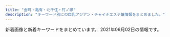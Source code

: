 ```yaml
---
title: "金町・亀有・北千住・竹ノ塚"
description: "キーワード別にの巨乳アジアン・チャイナエステ嬢情報をまとめました。"
---
```


新着画像と新着キーワードをまとめています。
2021年06月02日の情報です。

<DmmAffiliateIns />
<KeywordTable
  shops={
    [
    {
        "img_links": [
            "https://renren.tyo.cm/images/link_nav01.jpg",
            "https://renren.tyo.cm/images/link_nav03.jpg",
            "https://renren.tyo.cm/images/staff02.png",
            "https://renren.tyo.cm/photos/sites/41/2021/05/2021052004155498.jpg",
            "https://renren.tyo.cm/images/link_nav06.jpg",
            "https://renren.tyo.cm/images/tit_pick.png",
            "https://renren.tyo.cm/images/link_nav02.jpg",
            "https://renren.tyo.cm/images/acc3.jpg",
            "https://renren.tyo.cm/images/tit_new.png",
            "https://renren.tyo.cm/photos/sites/41/2021/05/2021052004155091.jpg",
            "https://renren.tyo.cm/photos/sites/41/2021/05/2021052004155822.jpg",
            "https://renren.tyo.cm/images/acc6.jpg",
            "https://renren.tyo.cm/images/end.png",
            "https://renren.tyo.cm/images/acc1.jpg",
            "https://renren.tyo.cm/photos/sites/41/2021/05/2021052004154611.jpg",
            "https://renren.tyo.cm/images/acc2.jpg",
            "https://renren.tyo.cm/images/side_tel.jpg",
            "https://renren.tyo.cm/images/link_nav05.jpg",
            "https://renren.tyo.cm/images/side_mobile.jpg",
            "https://renren.tyo.cm/images/acc4.jpg",
            "https://renren.tyo.cm/photos/sites/41/2021/05/2021052004154256.jpg",
            "https://renren.tyo.cm/images/staff01.png",
            "https://renren.tyo.cm/images/tit_link.png",
            "https://renren.tyo.cm/images/link_nav04.jpg",
            "https://renren.tyo.cm/photos/sites/41/2021/05/2021052004153875.jpg",
            "https://renren.tyo.cm/images/top.png",
            "https://renren.tyo.cm/images/acc5.jpg",
            "https://renren.tyo.cm/images/sp_top.png",
            "https://renren.tyo.cm/photos/sites/41/2021/05/202105200415347.jpg"
        ],
        "name": "Aroma RenRen",
        "keywords": {
            "D": 3,
            "88": 3,
            "F": 1,
            "83": 1,
            "C": 1,
            "86": 1,
            "85": 2,
            "E": 2
        },
        "station": "JR\u4e80\u6709\u99c5\u5357\u53e3",
        "url": "https://renren.tyo.cm/"
    },
    {
        "img_links": [],
        "station": "JR\u4e80\u6709\u99c5\u5317\u53e3",
        "keywords": {},
        "url": "http://kenkohouse.com/",
        "name": "\u30b5\u30e9\u30f3"
    },
    {
        "keywords": {
            "D": 12,
            "E": 6
        },
        "station": "\u5343\u4f4f\u5927\u6a4b\u99c5",
        "img_links": [
            "https://s-esthe.biz/wp-content/uploads/2021/05/211nss.jpg",
            "https://s-esthe.biz/wp-content/uploads/2019/06/345678hito.jpg",
            "https://s-esthe.biz/wp-content/uploads/2019/06/651hito.jpg",
            "https://s-esthe.biz/wp-content/themes/este/img/call.png",
            "https://s-esthe.biz/wp-content/themes/este/img/1.jpg",
            "https://s-esthe.biz/wp-content/themes/este/img/top-img01a.png",
            "https://s-esthe.biz/wp-content/themes/este/img/2.jpg",
            "https://s-esthe.biz/wp-content/themes/este/img/4.jpg",
            "https://s-esthe.biz/wp-content/themes/este/img/tel_footer.png",
            "https://s-esthe.biz/wp-content/themes/este/img/top-img02.png",
            "https://s-esthe.biz/wp-content/themes/este/img/tel_header.png",
            "https://s-esthe.biz/wp-content/themes/este/img/3.jpg",
            "https://s-esthe.biz/wp-content/uploads/2019/06/23456hito.jpg",
            "https://s-esthe.biz/wp-content/uploads/2019/06/47567uhito.jpg",
            "https://s-esthe.biz/wp-content/themes/este/img/top-img01b.png"
        ],
        "url": "https://s-esthe.biz/",
        "name": "\u3057\u3093\u3061\u3083\u3093"
    },
    {
        "url": "http://esthe-aroma.xyz/",
        "img_links": [
            "http://esthe-aroma.xyz/images/cg02.jpg",
            "http://esthe-aroma.xyz/images/clear.png",
            "http://esthe-aroma.xyz/images/cg01.jpg",
            "http://esthe-aroma.xyz/images/main-sp.jpg",
            "http://esthe-aroma.xyz/images/acc.jpg",
            "http://esthe-aroma.xyz/images/info.png",
            "http://esthe-aroma.xyz/images/acc1.jpg",
            "http://esthe-aroma.xyz/images/esthe2.jpg",
            "http://esthe-aroma.xyz/images/esthe3.jpg",
            "http://esthe-aroma.xyz/images/gallery.png",
            "http://esthe-aroma.xyz/images/staff.png",
            "http://esthe-aroma.xyz/images/home_002.png",
            "http://esthe-aroma.xyz/images/link.png",
            "http://esthe-aroma.xyz/images/esthe1.jpg",
            "http://esthe-aroma.xyz/images/friend.png",
            "http://esthe-aroma.xyz/images/blog_002.png",
            "http://esthe-aroma.xyz/images/header3.png",
            "http://esthe-aroma.xyz/images/home.png",
            "http://esthe-aroma.xyz/images/main1.jpg"
        ],
        "keywords": {
            "86": 3,
            "87": 3
        },
        "name": "\u5927\u5bb6\u65cf",
        "station": "\u7af9\u30ce\u585a\u99c5\u6771\u53e3"
    },
    {
        "name": "Spring \uff5e\u30b9\u30d7\u30ea\u30f3\u30b0\uff5e",
        "url": "http://spring.est888.com/",
        "img_links": [
            "http://spring.est888.com/css/tel.png",
            "http://spring.est888.com/css/staff/staff010-a.png",
            "http://spring.est888.com/css/nav/nav-005.png",
            "http://spring.est888.com/css/staff/staff004-a.png",
            "http://spring.est888.com/css/top001.png",
            "http://spring.est888.com/css/staff/staff012-a.png",
            "http://spring.est888.com/css/nav/nav-001.png",
            "http://spring.est888.com/css/staff/staff17.png",
            "http://spring.est888.com/css/staff/staff13.png",
            "http://spring.est888.com/css/staff/staff11.png",
            "http://spring.est888.com/css/staff/staff0010-b.png",
            "http://spring.est888.com/css/staff/staff17-a.png",
            "http://spring.est888.com/css/staff/staff16-a.png",
            "http://spring.est888.com/css/staff/staff16-b.png",
            "http://spring.est888.com/css/top0000000003.jpg",
            "http://spring.est888.com/css/staff/staff17-b.png",
            "http://spring.est888.com/css/staff/staff004-b.png",
            "http://spring.est888.com/css/staff/staff0005-b.png",
            "http://spring.est888.com/css/nav/nav-002.png",
            "http://spring.est888.com/css/staff/staff0005-a.png",
            "http://spring.est888.com/css/staff/staff16.png",
            "http://spring.est888.com/css/staff/staff001.png",
            "http://spring.est888.com/css/nav/nav-003.png",
            "http://spring.est888.com/css/staff/staff0005.png",
            "http://spring.est888.com/css/staff/staff14-b.png",
            "http://spring.est888.com/css/staff/staff13-a.png",
            "http://spring.est888.com/css/staff/staff010.png",
            "http://spring.est888.com/css/staff/staff11-a.png",
            "http://spring.est888.com/css/staff/staff012-b.png",
            "http://spring.est888.com/css/staff/staff11-b.png",
            "http://spring.est888.com/css/staff/staff14.png",
            "http://spring.est888.com/css/nav/nav-006.png",
            "http://spring.est888.com/css/nav/nav-004.png",
            "http://spring.est888.com/css/staff/staff14-a.png",
            "http://spring.est888.com/css/staff/staff001-b.png",
            "http://spring.est888.com/css/staff/staff001-a.png",
            "http://spring.est888.com/css/staff/staff004.png",
            "http://spring.est888.com/css/staff/staff012.png"
        ],
        "keywords": {
            "89": 1,
            "C": 3,
            "85": 2,
            "E": 1,
            "D": 3,
            "84": 1,
            "90": 5,
            "91": 1
        },
        "station": "JR\u91d1\u753a\u99c5\u5317\u53e3"
    },
    {
        "img_links": [
            "http://esthe-massage.pink/images/compaign.jpg",
            "http://esthe-massage.pink/images/staff_s.jpg",
            "http://esthe-massage.pink/sp/images/cg2.jpg",
            "http://esthe-massage.pink/images/line.jpg",
            "http://esthe-massage.pink/images/bb.png",
            "http://esthe-massage.pink/sp/images/teline.png",
            "http://esthe-massage.pink/images/pick.jpg",
            "http://esthe-massage.pink/sp/images/cg1.jpg",
            "http://esthe-massage.pink/images/end3.png",
            "http://esthe-massage.pink/sp/images/tel.png",
            "http://esthe-massage.pink/images/top.png",
            "http://esthe-massage.pink/sp/images/cg7.jpg",
            "http://esthe-massage.pink/images/mobile1.jpg",
            "http://esthe-massage.pink/sp/images/telb.png",
            "http://esthe-massage.pink/images/mobile.jpg",
            "http://esthe-massage.pink/sp/images/cg9.jpg",
            "http://esthe-massage.pink/images/news.jpg",
            "http://esthe-massage.pink/images/cg7.jpg",
            "http://esthe-massage.pink/images/tb1.png",
            "http://esthe-massage.pink/images/line2.jpg",
            "http://esthe-massage.pink/images/cg6.jpg",
            "http://esthe-massage.pink/images/cg9.jpg",
            "http://esthe-massage.pink/sp/images/cg6.jpg",
            "http://esthe-massage.pink/images/aboutus.jpg",
            "http://esthe-massage.pink/images/staff_tit.jpg",
            "http://esthe-massage.pink/images/tb.png",
            "http://esthe-massage.pink/images/cg3.jpg",
            "http://esthe-massage.pink/images/cg1.jpg",
            "http://esthe-massage.pink/images/newface.jpg",
            "http://esthe-massage.pink/sp/images/cg3.jpg",
            "http://esthe-massage.pink/sp/images/top-img01.png",
            "http://esthe-massage.pink/images/cg2.jpg"
        ],
        "station": "JR\u91d1\u753a\u99c5\u5317\u53e3",
        "url": "http://esthe-massage.pink/",
        "name": "\u96c5",
        "keywords": {
            "D": 6
        }
    },
    {
        "img_links": [
            "https://moon-love.info/images/slider1/03.jpg",
            "https://moon-love.info/staffPhoto/b20200711151214.jpg",
            "https://moon-love.info/images/slider1/02.jpg",
            "https://moon-love.info/images/mobile.jpg",
            "https://moon-love.info/uploadfiles/images/campaignIyasiHealCom.jpg",
            "https://moon-love.info/js/sliderLine/slide_prev.png",
            "https://moon-love.info/images/gallery1.png",
            "https://moon-love.info/staffPhoto/s20200711151214.jpg",
            "https://moon-love.info/images/slider1/01.jpg",
            "https://moon-love.info/staffPhoto/s20200527170611.jpg",
            "https://moon-love.info/images/returnBtn.png",
            "https://moon-love.info/js/sliderLine/slide_next.png",
            "https://moon-love.info/uploadfiles/Image/image.png",
            "https://moon-love.info/images/noImg.jpg",
            "https://moon-love.info/staffPhoto/b20200527170611.jpg"
        ],
        "station": "\u5317\u5343\u4f4f\u99c5\u6771\u53e3",
        "url": "https://moon-love.info/",
        "keywords": {
            "D": 1,
            "E": 2
        },
        "name": "\u6cc9\u30fb\u3044\u305a\u307f"
    },
    {
        "keywords": {},
        "station": "JR\u4e80\u6709\u99c5\u5317\u53e3",
        "name": "\u82b1\u6d77",
        "img_links": [],
        "url": "http://manzoku666.ests.jp/"
    },
    {
        "station": "\u4e94\u53cd\u91ce\u99c5",
        "keywords": {
            "86": 3,
            "D": 6,
            "88": 3
        },
        "url": "http://www.relax-miyabi.com/",
        "name": "\u96c5",
        "img_links": [
            "http://www.relax-miyabi.com/img/top-course2_off.jpg",
            "http://www.relax-miyabi.com/img/slider/1.jpg",
            "http://www.relax-miyabi.com/img/slider/3.jpg",
            "http://www.relax-miyabi.com/files/019.jpg",
            "http://www.relax-miyabi.com/img/slider/2.jpg",
            "http://www.relax-miyabi.com/img/glo_06_off.jpg",
            "http://www.relax-miyabi.com/img/bnr-01_off.jpg",
            "http://www.relax-miyabi.com/files/019-03.jpg",
            "http://www.relax-miyabi.com/img/glo_05_off.jpg",
            "http://www.relax-miyabi.com/img/top-h5R.jpg",
            "http://www.relax-miyabi.com/files/014-03.jpg",
            "http://www.relax-miyabi.com/img/footer-top_off.jpg",
            "http://www.relax-miyabi.com/img/glo_02_off.jpg",
            "http://www.relax-miyabi.com/img/bnr-02_off.jpg",
            "http://www.relax-miyabi.com/files/019-02.jpg",
            "http://www.relax-miyabi.com/img/h4-top.jpg",
            "http://www.relax-miyabi.com/img/glo_01_off.jpg",
            "http://www.relax-miyabi.com/files/014-02.jpg",
            "http://www.relax-miyabi.com/img/glo_03_off.jpg",
            "http://www.relax-miyabi.com/img/icon_tel.png",
            "http://www.relax-miyabi.com/img/top-course_off.jpg",
            "http://www.relax-miyabi.com/img/glo_04_off.jpg",
            "http://www.relax-miyabi.com/img/top-h5R2.jpg",
            "http://www.relax-miyabi.com/files/014.jpg"
        ]
    },
    {
        "name": "\u6fc0\u5b89\u5929\u4f7f",
        "url": "http://starrysky.esnavi.work/",
        "img_links": [
            "http://starrysky.esnavi.work/iDl2toJilLq62VX.png",
            "http://starrysky.esnavi.work/2/uploadimg/1618889943.jpeg",
            "http://starrysky.esnavi.work/2/uploadimg/1617615141.jpeg",
            "https://pwchp.com/images_editor/124/images/1559717095-146381_2.jpg",
            "http://starrysky.esnavi.work/2/uploadimg/1574764277.jpg",
            "http://starrysky.esnavi.work/2/uploadimg/1565558725.jpg",
            "http://starrysky.esnavi.work/2/uploadimg/1609136727.jpeg",
            "http://starrysky.esnavi.work/vis_theptframe.png",
            "http://starrysky.esnavi.work/2/uploadimg/1609136908.jpeg",
            "http://starrysky.esnavi.work/1-1PZ515095RN.jpg",
            "http://starrysky.esnavi.work/2/uploadimg/1596225793.jpg",
            "https://century.pwchp.com/images/vis_theptframe.png"
        ],
        "keywords": {
            "88": 9,
            "85": 18,
            "\u80f8": 1,
            "C": 9,
            "E": 9,
            "D": 9,
            "90": 27,
            "83": 9
        },
        "station": "\u7dbe\u702c\u99c5\u6771\u53e3"
    },
    {
        "station": "JR\u4e80\u6709\u99c5\u5357\u53e3",
        "url": "https://arzt-spa.iest.info/",
        "name": "Arzt spa\u30fb\u30a2\u30eb\u30c4\u30b9\u30d1",
        "img_links": [
            "https://arzt-spa.iest.info/photos/sites/8/2021/05/2021052102083831.jpg",
            "https://arzt-spa.iest.info/images/news.jpg",
            "https://arzt-spa.iest.info/images/link_line.jpg",
            "http://foryou2.a1.ies.bz/upload/sites/8/2021/05/2021052102083831.jpg",
            "https://arzt-spa.iest.info/images/bjs3.jpg",
            "http://foryou2.a1.ies.bz/upload/sites/8/2021/05/2021052003571253.jpg",
            "https://arzt-spa.iest.info/images/staff_line.jpg",
            "https://arzt-spa.iest.info/images/top.jpg",
            "https://arzt-spa.iest.info/photos/sites/8/2021/04/202104290958056.jpg",
            "https://arzt-spa.iest.info/images/staff0.jpg",
            "https://arzt-spa.iest.info/photos/sites/8/2021/05/2021052102074914.jpg",
            "https://arzt-spa.iest.info/photos/sites/8/2021/04/2021042909585676.jpg",
            "http://foryou2.a1.ies.bz/upload/sites/8/2021/05/2021052003571283.jpg",
            "http://foryou2.a1.ies.bz/upload/sites/8/2021/04/202104290958056.jpg",
            "https://arzt-spa.iest.info/photos/sites/8/2021/05/2021052003571283.jpg",
            "https://arzt-spa.iest.info/images/line1.jpg",
            "http://foryou2.a1.ies.bz/upload/sites/8/2021/05/2021052102074914.jpg",
            "https://arzt-spa.iest.info/photos/sites/8/2021/05/2021052003571253.jpg",
            "https://arzt-spa.iest.info/images/pick.jpg",
            "https://arzt-spa.iest.info/images/end.jpg",
            "http://foryou2.a1.ies.bz/upload/sites/8/2021/04/2021042909585676.jpg",
            "https://arzt-spa.iest.info/images/mobile.jpg",
            "https://arzt-spa.iest.info/photos/sites/8/2021/05/2021051108091387.jpg",
            "https://arzt-spa.iest.info/images/girl_bt.jpg"
        ],
        "keywords": {
            "D": 5,
            "83": 2,
            "88": 2,
            "E": 2,
            "87": 2,
            "86": 1
        }
    },
    {
        "station": "JR\u4e80\u6709\u99c5\u5357\u53e3",
        "img_links": [
            "http://koi.rankuens.com/css/staff/staff10.jpg",
            "http://koi.rankuens.com/css/nav/nav01.jpg",
            "http://koi.rankuens.com/css/staff/staff09.jpg",
            "http://koi.rankuens.com/css/nav/nav04.jpg",
            "http://koi.rankuens.com/css/nav/nav05.jpg",
            "http://koi.rankuens.com/css/top00000001.jpg",
            "http://koi.rankuens.com/css/nav/nav03.jpg",
            "http://koi.rankuens.com/css/staff/staff08.jpg",
            "http://koi.rankuens.com/css/head03.jpg",
            "http://koi.rankuens.com/css/nav/nav02.jpg",
            "http://koi.rankuens.com/css/nav/nav06.jpg",
            "http://koi.rankuens.com/css/left.jpg",
            "http://koi.rankuens.com/css/top004.jpg",
            "http://koi.rankuens.com/css/staff/staff00006.jpg",
            "http://koi.rankuens.com/css/right.jpg",
            "http://koi.rankuens.com/css/top005.jpg",
            "http://koi.rankuens.com/css/staff/staff00005.jpg"
        ],
        "keywords": {
            "D": 3,
            "89": 1,
            "86": 2,
            "87": 2,
            "E": 2
        },
        "url": "http://koi.rankuens.com/",
        "name": "\u604b\u4eba\u697d\u5712"
    },
    {
        "name": "\u5922\u306e\u5bb6",
        "keywords": {
            "86": 2,
            "D": 2,
            "C": 7
        },
        "img_links": [
            "http://kokoroan.jps.cm/photos/sites/31/2021/03/2021032316410890.jpg",
            "http://kokoroan.jps.cm/photos/sites/31/2021/04/2021041913212572.jpg",
            "http://kokoroan.jps.cm/photos/sites/31/2021/03/2021032316250291.jpg",
            "http://kokoroan.jps.cm/photos/sites/31/2021/04/2021041913212424.jpg",
            "http://kokoroan.jps.cm/images/ser3.jpg",
            "http://kokoroan.jps.cm/photos/sites/31/2021/03/2021032515024847.jpg",
            "http://kokoroan.jps.cm/images/bj3.jpg",
            "http://kokoroan.jps.cm/images/ser2.jpg",
            "http://kokoroan.jps.cm/images/service_line.jpg",
            "http://kokoroan.jps.cm/images/ser1.jpg",
            "http://kokoroan.jps.cm/images/girl-z2.jpg",
            "http://kokoroan.jps.cm/images/staff_line.jpg",
            "http://kokoroan.jps.cm/images/girl-z1.jpg",
            "http://kokoroan.jps.cm/images/ser4.jpg",
            "http://kokoroan.jps.cm/images/top.jpg",
            "http://kokoroan.jps.cm/images/mobile.jpg",
            "http://kokoroan.jps.cm/images/end.jpg",
            "http://kokoroan.jps.cm/images/ser5.jpg",
            "http://kokoroan.jps.cm/images/mobile2.jpg"
        ],
        "station": "\u7af9\u30ce\u585a\u99c5\u6771\u53e3",
        "url": "http://kokoroan.jps.cm/"
    },
    {
        "keywords": {
            "89": 1,
            "E": 2,
            "84": 1,
            "C": 4,
            "91": 1,
            "G": 1,
            "85": 3,
            "90": 3
        },
        "img_links": [
            "http://spring02.est888.com/css/staff/staff005-b.png",
            "http://spring02.est888.com/css/staff/staff11-a.png",
            "http://spring02.est888.com/css/staff/staff010-a.png",
            "http://spring02.est888.com/css/staff/staff04-a.png",
            "http://spring02.est888.com/css/staff/staff0008.png",
            "http://spring02.est888.com/css/nav/nav-006.png",
            "http://spring02.est888.com/css/staff/staff010-b.png",
            "http://spring02.est888.com/css/staff/staff09-a.png",
            "http://spring02.est888.com/css/staff/staff04.png",
            "http://spring02.est888.com/css/nav/nav-005.png",
            "http://spring02.est888.com/css/tel.png",
            "http://spring02.est888.com/css/staff/staff12-a.png",
            "http://spring02.est888.com/css/staff/staff11.png",
            "http://spring02.est888.com/css/top01.png",
            "http://spring02.est888.com/css/staff/staff003-b.png",
            "http://spring02.est888.com/css/staff/staff010.png",
            "http://spring02.est888.com/css/staff/staff09.png",
            "http://spring02.est888.com/css/osusume01.png",
            "http://spring02.est888.com/css/top02-left.png",
            "http://spring02.est888.com/css/top003.png",
            "http://spring02.est888.com/css/staff/staff005.png",
            "http://spring02.est888.com/css/staff/staff01-b.png",
            "http://spring02.est888.com/css/staff/staff09-b.png",
            "http://spring02.est888.com/css/staff/staff03.png",
            "http://spring02.est888.com/css/staff/staff01-a.png",
            "http://spring02.est888.com/css/staff/staff04-b.png",
            "http://spring02.est888.com/css/staff/staff12-b.png",
            "http://spring02.est888.com/css/staff/staff005-a.png",
            "http://spring02.est888.com/css/staff/staff01.png",
            "http://spring02.est888.com/css/nav/nav-001.png",
            "http://spring02.est888.com/css/nav/nav-003.png",
            "http://spring02.est888.com/css/staff/staff12.png",
            "http://spring02.est888.com/css/staff/staff03-a.png",
            "http://spring02.est888.com/css/staff/staff11-b.png",
            "http://spring02.est888.com/css/staff/staff008-b.png",
            "http://spring02.est888.com/css/nav/nav-004.png",
            "http://spring02.est888.com/css/nav/nav-002.png",
            "http://spring02.est888.com/css/top04.png"
        ],
        "name": "Spring-\u30b9\u30d7\u30ea\u30f3\u30b0-",
        "url": "http://spring02.est888.com/",
        "station": "\u7dbe\u702c\u99c5\u897f\u53e3"
    },
    {
        "img_links": [
            "https://lush.jpn.vin/images/tit_staff.jpg",
            "https://lush.jpn.vin/photos/sites/6/2020/12/202012140206371.jpg",
            "http://lush.a3.jpn.vin/upload/sites/6/2021/05/202105260132415.jpg",
            "https://lush.jpn.vin/images/top.png",
            "https://lush.jpn.vin/images/bg_comend.jpg",
            "https://lush.jpn.vin/images/end.jpg",
            "https://lush.jpn.vin/photos/sites/6/2020/12/2020121402091934.jpg",
            "https://lush.jpn.vin/images/border-bottom.png",
            "https://lush.jpn.vin/photos/sites/6/2020/12/2020121402072787.jpg",
            "https://lush.jpn.vin/images/side_mobile.png",
            "https://lush.jpn.vin/images/tit_news.png",
            "https://lush.jpn.vin/photos/sites/6/2021/02/2021021804400223.jpg",
            "https://lush.jpn.vin/photos/sites/6/2021/01/2021012905303514.jpg",
            "https://lush.jpn.vin/images/lb.png",
            "https://lush.jpn.vin/photos/sites/6/2021/05/202105260132415.jpg",
            "https://lush.jpn.vin/photos/sites/6/2021/01/2021011906135643.jpg",
            "https://lush.jpn.vin/images/rb.png",
            "https://lush.jpn.vin/photos/sites/6/2020/12/2020121402082025.jpg",
            "https://lush.jpn.vin/images/girl.png",
            "https://lush.jpn.vin/images/tit_pick.jpg"
        ],
        "url": "https://lush.jpn.vin/",
        "keywords": {
            "88": 8,
            "90": 8,
            "C": 11,
            "85": 8,
            "86": 24,
            "87": 8,
            "89": 8,
            "D": 32
        },
        "station": "JR\u91d1\u753a\u99c5\u5317\u53e3",
        "name": "\u30e9\u30c3\u30b7\u30e5"
    },
    {
        "img_links": [
            "http://urara.tyo.cm/images/slider01.png",
            "http://urara.tyo.cm/photos/sites/5/2020/07/2020072904152474.jpg",
            "http://urara.tyo.cm/images/ico02.png",
            "http://urara.tyo.cm/photos/sites/5/2020/09/2020091508111353.jpg",
            "http://urara.tyo.cm/photos/sites/5/2020/07/2020072904152438.jpg",
            "http://urara.tyo.cm/images/link_nav01.png",
            "http://urara.tyo.cm/images/link_nav05.png",
            "http://urara.tyo.cm/images/tit_info01.png",
            "http://urara.tyo.cm/photos/sites/5/2020/11/2020112706272440.jpg",
            "http://urara.tyo.cm/images/slider03.png",
            "http://urara.tyo.cm/images/top.png",
            "http://urara.tyo.cm/images/link_nav03.png",
            "http://urara.tyo.cm/images/pagetop.png",
            "http://urara.tyo.cm/photos/sites/5/2020/07/2020072904152344.jpg",
            "http://urara.tyo.cm/photos/sites/5/2020/08/2020082101302071.jpg",
            "http://urara.tyo.cm/photos/sites/5/2021/06/2021060107130367.jpg",
            "http://urara.tyo.cm/photos/sites/5/2021/02/2021021804210413.jpg",
            "http://urara.tyo.cm/images/link_nav02.png",
            "http://urara.tyo.cm/images/tit_info02.png",
            "http://urara.tyo.cm/photos/sites/5/2020/07/2020072904152581.jpg",
            "http://urara.tyo.cm/images/tit_staff02.png",
            "http://urara.tyo.cm/images/link_nav06.png",
            "http://urara.tyo.cm/images/slider02.png",
            "http://urara.tyo.cm/images/link_nav04.png",
            "http://urara.tyo.cm/photos/sites/5/2021/06/2021060107130435.jpg",
            "http://urara.tyo.cm/images/bg_infotit.png"
        ],
        "keywords": {
            "85": 35,
            "86": 35,
            "D": 88,
            "84": 9,
            "87": 9
        },
        "station": "JR\u91d1\u753a\u99c5\u5317\u53e3",
        "name": "\u9e97",
        "url": "http://urara.tyo.cm/"
    },
    {
        "url": "http://raku.est888.com/",
        "img_links": [
            "http://raku.est888.com/css/tel.png",
            "http://raku.est888.com/css/staff/staff01-a.png",
            "http://raku.est888.com/css/nav/nav-002.jpg",
            "http://raku.est888.com/css/top02-left.png",
            "http://raku.est888.com/css/nav/nav-004.jpg",
            "http://raku.est888.com/css/nav/nav-006.jpg",
            "http://raku.est888.com/css/staff/staff002-a.png",
            "http://raku.est888.com/css/staff/staff0001-a.png",
            "http://raku.est888.com/css/nav/nav-005.jpg",
            "http://raku.est888.com/css/osusume01.jpg",
            "http://raku.est888.com/css/cam0001.jpg",
            "http://raku.est888.com/css/nav/nav-001.jpg",
            "http://raku.est888.com/css/nav/nav-003.jpg"
        ],
        "name": "\u697d",
        "keywords": {
            "89": 1,
            "D": 1,
            "C": 2,
            "87": 2
        },
        "station": "JR\u91d1\u753a\u99c5\u5317\u53e3"
    },
    {
        "name": "\u82b1\u306e\u604b",
        "keywords": {},
        "station": "\u7dbe\u702c\u99c5\u6771\u53e3",
        "url": "http://bananokoi.ies.bz/",
        "img_links": []
    },
    {
        "img_links": [],
        "station": "\u6885\u5cf6\u99c5",
        "keywords": {},
        "name": "\u5fc3",
        "url": "http://sumirety.xyz/"
    },
    {
        "name": "Angela \u30a2\u30f3\u30b8\u30a7\u30e9",
        "url": "http://angela.esjp.xyz/",
        "station": "\u7dbe\u702c\u99c5\u6771\u53e3",
        "keywords": {},
        "img_links": [
            "http://angela.esjp.xyz/girl/1.jpg",
            "http://angela.esjp.xyz/girl/3.jpg",
            "http://angela.esjp.xyz/images/staff_bg.png",
            "http://angela.esjp.xyz/images/mobile_bg.png",
            "http://angela.esjp.xyz/images/tel_footer.png",
            "http://angela.esjp.xyz/girl/4.jpg",
            "http://angela.esjp.xyz/girl/6.jpg",
            "http://angela.esjp.xyz/images/nophotos.jpg",
            "http://angela.esjp.xyz/images/topbg.jpg",
            "http://angela.esjp.xyz/images/roomimg/photo01.jpg",
            "http://angela.esjp.xyz/girl/5.jpg",
            "http://angela.esjp.xyz/images/newsbg.png",
            "http://angela.esjp.xyz/girl/2.jpg",
            "http://angela.esjp.xyz/images/pickup_line.png",
            "http://angela.esjp.xyz/images/roomimg/photo02.jpg"
        ]
    },
    {
        "img_links": [
            "http://ningyo-hime.com/images/gallery1.png",
            "http://ningyo-hime.com/staffPhoto/s20200630134438.jpg",
            "http://ningyo-hime.com/staffPhoto/s20200626161755.jpg",
            "http://ningyo-hime.com/staffPhoto/s20191003141511.jpg",
            "http://ningyo-hime.com/staffPhoto/b20191003141511.jpg",
            "http://ningyo-hime.com/images/returnBtn.png",
            "http://ningyo-hime.com/js/sliderLine/slide_next.png",
            "http://ningyo-hime.com/staffPhoto/s20201101082513.jpg",
            "http://ningyo-hime.com/staffPhoto/b20200626161755.jpg",
            "http://ningyo-hime.com/images/mobile.jpg",
            "http://ningyo-hime.com/js/sliderLine/slide_prev.png",
            "http://ningyo-hime.com/staffPhoto/s20201212112712.jpg",
            "http://ningyo-hime.com/staffPhoto/s20200905132814.jpg",
            "http://ningyo-hime.com/images/slider1/01.jpg",
            "http://ningyo-hime.com/staffPhoto/b20201101082513.jpg",
            "http://ningyo-hime.com/staffPhoto/b20200905132814.jpg",
            "http://ningyo-hime.com/uploadfiles/Image/campaignNingyoHimeCom.jpg",
            "http://ningyo-hime.com/staffPhoto/b20201230174356.jpg",
            "http://ningyo-hime.com/staffPhoto/b20201212104914.jpg",
            "http://ningyo-hime.com/images/slider1/03.jpg",
            "http://ningyo-hime.com/staffPhoto/b20200707192550.jpg",
            "http://ningyo-hime.com/staffPhoto/b20201212112712.jpg",
            "http://ningyo-hime.com/staffPhoto/b20200630134438.jpg",
            "http://ningyo-hime.com/staffPhoto/s20201230174356.jpg",
            "http://ningyo-hime.com/staffPhoto/s20200707192550.jpg",
            "http://ningyo-hime.com/staffPhoto/s20201212104914.jpg"
        ],
        "name": "\u4eba\u9b5a\u59eb",
        "keywords": {
            "84": 1,
            "D": 5,
            "C": 2
        },
        "url": "http://ningyo-hime.com/",
        "station": "\u7dbe\u702c\u99c5\u6771\u53e3"
    },
    {
        "name": "IRIS \uff5e\u30a2\u30a4\u30ea\u30b9\uff5e",
        "keywords": {
            "84": 1,
            "83": 1,
            "87": 1,
            "E": 2,
            "85": 3,
            "D": 4,
            "C": 2,
            "86": 3,
            "90": 1
        },
        "station": "JR\u5317\u5343\u4f4f\u99c5\u6771\u53e3",
        "img_links": [
            "http://iris.este.work/2/uploadimg/1591787978.jpg",
            "http://iris.este.work/2/uploadimg/1587527299.jpg",
            "http://iris.este.work/sys1.jpg",
            "http://iris.este.work/2/uploadimg/1610606533.jpg",
            "http://iris.este.work/news.jpg",
            "http://iris.este.work/2/uploadimg/1604372331.jpg",
            "http://iris.este.work/staff_t.jpg",
            "http://iris.este.work/s1.png",
            "http://iris.este.work/2/uploadimg/1615527059.jpeg",
            "http://iris.este.work/head.jpg",
            "http://iris.este.work/2/uploadimg/1610606666.jpg",
            "http://iris.este.work/2/uploadimg/1587527512.jpg",
            "http://iris.este.work/2/uploadimg/1597642441.jpeg",
            "http://iris.este.work/int1.png",
            "http://iris.este.work/2/uploadimg/1607661251.jpg",
            "http://iris.este.work/sys2.jpg",
            "http://iris.este.work/2/uploadimg/1597806778.jpg"
        ],
        "url": "http://iris.este.work/"
    },
    {
        "url": "http://kenkounoie-umejima.este88.com/",
        "name": "\u5065\u5eb7\u306e\u5bb6",
        "img_links": [
            "http://kenkounoie-umejima.este88.com/images/img2.jpg",
            "http://kenkounoie-umejima.este88.com/images/acc5.jpg",
            "http://kenkounoie-umejima.este88.com/images/acc1.jpg",
            "http://kenkounoie-umejima.este88.com/images/img3.jpg",
            "http://kenkounoie-umejima.este88.com/images/info.png",
            "http://kenkounoie-umejima.este88.com/gals/mimi1.jpg",
            "http://kenkounoie-umejima.este88.com/images/img1.jpg",
            "http://kenkounoie-umejima.este88.com/images/img4.jpg",
            "http://kenkounoie-umejima.este88.com/images/acc3.jpg",
            "http://kenkounoie-umejima.este88.com/gals/emi1.jpg",
            "http://kenkounoie-umejima.este88.com/gals/risa1.jpg",
            "http://kenkounoie-umejima.este88.com/i/sp02.jpg",
            "http://kenkounoie-umejima.este88.com/gals/ai1.jpg",
            "http://kenkounoie-umejima.este88.com/gals/rika1.jpg",
            "http://kenkounoie-umejima.este88.com/images/acc4.jpg",
            "http://kenkounoie-umejima.este88.com/images/acc2.jpg",
            "http://kenkounoie-umejima.este88.com/images/qr.jpg",
            "http://kenkounoie-umejima.este88.com/gals/akane1.jpg",
            "http://kenkounoie-umejima.este88.com/gals/kiki1.jpg"
        ],
        "station": "\u6885\u5cf6\u99c5",
        "keywords": {}
    },
    {
        "img_links": [
            "http://relax-esthe.tokyo/css/m-left.jpg",
            "http://relax-esthe.tokyo/css/top-left01.jpg",
            "http://relax-esthe.tokyo/css/m-head1.jpg",
            "http://relax-esthe.tokyo/css/m-right.jpg",
            "http://relax-esthe.tokyo/css/m-yejiao.jpg",
            "http://relax-esthe.tokyo/css/staff/staff01.png",
            "http://relax-esthe.tokyo/css/staff/staff02.png",
            "http://relax-esthe.tokyo/css/staff/staff06.png",
            "http://relax-esthe.tokyo/css/m-top-right04.jpg",
            "http://relax-esthe.tokyo/css/m-top02.jpg",
            "http://relax-esthe.tokyo/css/staff/staff07.png",
            "http://relax-esthe.tokyo/css/staff/staff0n.png",
            "http://relax-esthe.tokyo/css/staff/staff05.png",
            "http://relax-esthe.tokyo/css/m-top-right02.jpg",
            "http://relax-esthe.tokyo/css/m-top-right03.jpg",
            "http://relax-esthe.tokyo/css/staff/staff03.png",
            "http://relax-esthe.tokyo/images/call.png",
            "http://relax-esthe.tokyo/css/m-top-right01.jpg",
            "http://relax-esthe.tokyo/css/staff/staff09.png"
        ],
        "name": "Amor-\u30a2\u30e2\u30fc\u30eb-",
        "keywords": {},
        "url": "http://relax-esthe.tokyo/",
        "station": "\u6885\u5cf6\u99c5"
    },
    {
        "station": "\u7dbe\u702c\u99c5",
        "img_links": [],
        "keywords": {},
        "name": "heart Peace \uff5e\u30cf\u30fc\u30c8\u30d4\u30fc\u30b9\uff5e",
        "url": "https://heart-peace.business.site/"
    },
    {
        "keywords": {},
        "name": "\u7e01",
        "station": "\u897f\u65b0\u4e95\u99c5\u897f\u53e3",
        "img_links": [],
        "url": "http://rakuen.ies.fun/"
    },
    {
        "name": "\u5065\u6b32",
        "img_links": [
            "http://www.kenyoku.work/images/2.jpg",
            "http://www.kenyoku.work/images/mobile.jpg",
            "http://www.kenyoku.work/img/miki1.jpg",
            "http://www.kenyoku.work/images/s1.png",
            "http://www.kenyoku.work/images/b2.jpg",
            "http://www.kenyoku.work/img/risa1.jpg",
            "http://www.kenyoku.work/img/ami1.jpg",
            "http://www.kenyoku.work/images/head.jpg",
            "http://www.kenyoku.work/images/news.jpg",
            "http://www.kenyoku.work/images/staff_t.jpg",
            "http://www.kenyoku.work/images/b1.jpg",
            "http://www.kenyoku.work/images/3.jpg",
            "http://www.kenyoku.work/images/int1.png",
            "http://www.kenyoku.work/images/1.jpg",
            "http://www.kenyoku.work/images/sys.jpg",
            "http://www.kenyoku.work/images/4.jpg",
            "http://www.kenyoku.work/images/info.png",
            "http://www.kenyoku.work/images/interior_t.jpg",
            "http://www.kenyoku.work/img/hana1.jpg",
            "http://www.kenyoku.work/images/int2.png"
        ],
        "keywords": {},
        "station": "JR\u91d1\u753a\u99c5\u5317\u53e3",
        "url": "http://www.kenyoku.work/"
    },
    {
        "img_links": [
            "http://www.maria0228.com/img/nana.jpg",
            "http://www.maria0228.com/img/yuri.jpg",
            "http://www.maria0228.com/img/mina.jpg",
            "http://www.maria0228.com/img/4.jpg",
            "http://www.maria0228.com/img/erika.jpg",
            "http://www.maria0228.com/img/6.jpg",
            "http://www.maria0228.com/img/ayumi.jpg",
            "http://www.maria0228.com/img/1.jpg",
            "http://www.maria0228.com/img/danni.jpg",
            "http://www.maria0228.com/img/aya.jpg",
            "http://www.maria0228.com/img/5.jpg",
            "http://www.maria0228.com/img/3.jpg",
            "http://www.maria0228.com/img/7.jpg",
            "http://www.maria0228.com/img/2.jpg"
        ],
        "keywords": {},
        "station": "JR\u4e80\u6709\u99c5\u5317\u53e3",
        "url": "http://www.maria0228.com/",
        "name": "\u7652\u3057\u306e\u5bb6"
    },
    {
        "img_links": [
            "http://www.yurikago-massage.work/img/sta7.jpg",
            "http://www.yurikago-massage.work/img/st7.jpg",
            "http://www.yurikago-massage.work/img/sta13.jpg",
            "http://www.yurikago-massage.work/img/st12.jpg",
            "http://www.yurikago-massage.work/img/sta11.jpg",
            "http://www.yurikago-massage.work/img/st10.jpg",
            "http://www.yurikago-massage.work/img/fla-1.jpg",
            "http://www.yurikago-massage.work/img/sta12.jpg",
            "http://www.yurikago-massage.work/img/sta6.jpg",
            "http://www.yurikago-massage.work/img/st09.jpg",
            "http://www.yurikago-massage.work/img/st8.jpg",
            "http://www.yurikago-massage.work/img/st9.jpg",
            "http://www.yurikago-massage.work/img/sta9.jpg",
            "http://www.yurikago-massage.work/img/st11.jpg",
            "http://www.yurikago-massage.work/img/st6.jpg",
            "http://www.yurikago-massage.work/img/st13.jpg",
            "http://www.yurikago-massage.work/img/nos.jpg",
            "http://www.yurikago-massage.work/img/fla-2.jpg",
            "http://www.yurikago-massage.work/img/mo.png",
            "http://www.yurikago-massage.work/img/sta10.jpg",
            "http://www.yurikago-massage.work/img/sta8.jpg",
            "http://www.yurikago-massage.work/img/botton.jpg"
        ],
        "url": "http://www.yurikago-massage.work/",
        "name": "\u3086\u308a\u304b\u3054",
        "keywords": {
            "E": 4,
            "88": 4,
            "87": 4,
            "85": 8,
            "86": 6,
            "F": 4,
            "D": 14,
            "C": 15
        },
        "station": "JR\u91d1\u753a\u99c5\u5317\u53e3"
    },
    {
        "station": "JR\u4e80\u6709\u99c5\u5317\u53e3",
        "name": "BODY RESORT",
        "keywords": {
            "D": 20,
            "C": 2,
            "86": 32
        },
        "img_links": [
            "http://massage-esthe.red/images/fbb.jpg",
            "http://massage-esthe.red/images/an_4_01.jpg",
            "http://massage-esthe.red/images/slider/slide3s.png",
            "http://massage-esthe.red/images/staff_images/st9.jpg",
            "http://massage-esthe.red/images/r4.jpg",
            "http://massage-esthe.red/images/slider/slide4.png",
            "http://massage-esthe.red/images/slider/slide4s.png",
            "http://massage-esthe.red/images/slider/slide3.png",
            "http://massage-esthe.red/images/an_4_02.jpg",
            "http://massage-esthe.red/images/slider/slide1.png",
            "http://massage-esthe.red/images/staff_images/sta4.jpg",
            "http://massage-esthe.red/images/index-1.jpg",
            "http://massage-esthe.red/images/an_5_02.jpg",
            "http://massage-esthe.red/images/staff_images/st1.jpg",
            "http://massage-esthe.red/images/slider/slide5s.png",
            "http://massage-esthe.red/images/staff_images/st2.jpg",
            "http://massage-esthe.red/images/e.jpg",
            "http://massage-esthe.red/images/staff_images/st5.jpg",
            "http://massage-esthe.red/images/staff_images/st3.jpg",
            "http://massage-esthe.red/images/an_1_02.jpg",
            "http://massage-esthe.red/images/r6.jpg",
            "http://massage-esthe.red/images/staff_images/st7.jpg",
            "http://massage-esthe.red/images/slider/slide5.png",
            "http://massage-esthe.red/images/staff_images/sta7.jpg",
            "http://massage-esthe.red/images/staff_images/sta1.jpg",
            "http://massage-esthe.red/images/staff_images/sta3.jpg",
            "http://massage-esthe.red/images/line1.jpg",
            "http://massage-esthe.red/images/an_1_01.jpg",
            "http://massage-esthe.red/images/staff_images/sl.png",
            "http://massage-esthe.red/images/an_5_01.jpg",
            "http://massage-esthe.red/images/an_6_01.jpg",
            "http://massage-esthe.red/images/staff_images/sta5.jpg",
            "http://massage-esthe.red/images/r5.jpg",
            "http://massage-esthe.red/images/r7.jpg",
            "http://massage-esthe.red/images/staff_images/sta6.jpg",
            "http://massage-esthe.red/images/slider/slide2.png",
            "http://massage-esthe.red/images/an_6_02.jpg",
            "http://massage-esthe.red/images/slider/slide2s.png",
            "http://massage-esthe.red/images/index-2.jpg",
            "http://massage-esthe.red/images/an_2_02.jpg",
            "http://massage-esthe.red/images/r2.jpg",
            "http://massage-esthe.red/images/slider/slide1s.png",
            "http://massage-esthe.red/images/an_2_01.jpg",
            "http://massage-esthe.red/images/staff_images/st4.jpg",
            "http://massage-esthe.red/images/staff_images/sta9.jpg",
            "http://massage-esthe.red/images/no.png",
            "http://massage-esthe.red/images/staff_images/sta2.jpg",
            "http://massage-esthe.red/images/an_3_02.jpg",
            "http://massage-esthe.red/images/staff_images/st6.jpg",
            "http://massage-esthe.red/images/qr.jpg",
            "http://massage-esthe.red/images/line.jpg",
            "http://massage-esthe.red/images/r3.jpg",
            "http://massage-esthe.red/images/an_3_01.jpg"
        ],
        "url": "http://massage-esthe.red/"
    },
    {
        "keywords": {
            "85": 2,
            "C": 1,
            "86": 1,
            "E": 2,
            "D": 2
        },
        "name": "\u685c",
        "url": "https://besteste.com/",
        "img_links": [
            "https://besteste.com/staffPhoto/s20201104202122.jpg",
            "https://besteste.com/staffPhoto/b20210206174033.jpg",
            "https://besteste.com/images/slider1/03.jpg",
            "https://besteste.com/staffPhoto/b20201104202235.jpg",
            "https://besteste.com/staffPhoto/s20210427121000.jpg",
            "https://besteste.com/staffPhoto/s20201104202509.jpg",
            "https://besteste.com/staffPhoto/s20210427121331.jpg",
            "https://besteste.com/staffPhoto/s20201104202024.jpg",
            "https://besteste.com/staffPhoto/b20210427121216.jpg",
            "https://besteste.com/staffPhoto/b20210206174451.jpg",
            "https://besteste.com/js/sliderLine/slide_prev.png",
            "https://besteste.com/staffPhoto/b20201104201732.jpg",
            "https://besteste.com/staffPhoto/b20210206174200.jpg",
            "https://besteste.com/staffPhoto/b20201104202024.jpg",
            "https://besteste.com/images/mobile.jpg",
            "https://besteste.com/staffPhoto/b20201104202637.jpg",
            "https://besteste.com/staffPhoto/b20201104202509.jpg",
            "https://besteste.com/staffPhoto/b20201104202740.jpg",
            "https://besteste.com/staffPhoto/b20210206174605.jpg",
            "https://besteste.com/staffPhoto/s20210427121106.jpg",
            "https://besteste.com/images/returnBtn.png",
            "https://besteste.com/staffPhoto/s20201104202740.jpg",
            "https://besteste.com/images/slider1/01.jpg",
            "https://besteste.com/staffPhoto/s20210427120848.jpg",
            "https://besteste.com/staffPhoto/s20201104201732.jpg",
            "https://besteste.com/staffPhoto/s20210427121216.jpg",
            "https://besteste.com/staffPhoto/s20201104202356.jpg",
            "https://besteste.com/staffPhoto/s20201223163111.jpg",
            "https://besteste.com/staffPhoto/b20210427120848.jpg",
            "https://besteste.com/staffPhoto/b20210206174329.jpg",
            "https://besteste.com/staffPhoto/b20210427121331.jpg",
            "https://besteste.com/staffPhoto/b20210427121000.jpg",
            "https://besteste.com/staffPhoto/b20201104202356.jpg",
            "https://besteste.com/staffPhoto/b20201223163111.jpg",
            "https://besteste.com/js/sliderLine/slide_next.png",
            "https://besteste.com/staffPhoto/b20210427121106.jpg",
            "https://besteste.com/staffPhoto/s20210206174033.jpg",
            "https://besteste.com/staffPhoto/s20201104202235.jpg",
            "https://besteste.com/staffPhoto/b20201104202122.jpg",
            "https://besteste.com/staffPhoto/s20201104202637.jpg"
        ],
        "station": "JR\u4e80\u6709\u99c5\u5317\u53e3"
    },
    {
        "name": "Tulip\uff5e\u30c1\u30e5\u30fc\u30ea\u30c3\u30d7",
        "img_links": [],
        "url": "http://www.hi-msg.com/tulip/",
        "keywords": {},
        "station": "JR\u5357\u5343\u4f4f\u99c5\u5357\u53e3"
    },
    {
        "img_links": [
            "http://iyasinobara.oks.bz/images/s_news.jpg",
            "http://iyasinobara.oks.bz/images/top.jpg",
            "http://iyasinobara.oks.bz/images/s_shedule.jpg",
            "http://iyasinobara.oks.bz/photos/sites/36/2020/02/2020021401252254.jpg",
            "http://iyasinobara.oks.bz/images/room2.jpg",
            "http://iyasinobara.oks.bz/images/room1.jpg",
            "http://iyasinobara.oks.bz/photos/sites/36/2021/03/2021030303232197.jpg",
            "http://iyasinobara.oks.bz/photos/sites/36/2019/12/2019121401184994.jpg",
            "http://iyasinobara.oks.bz/photos/sites/36/2020/11/2020112101523963.jpg",
            "http://iyasinobara.oks.bz/images/mobile.jpg",
            "http://iyasinobara.oks.bz/images/room4.jpg",
            "http://iyasinobara.oks.bz/images/room3.jpg",
            "http://iyasinobara.oks.bz/images/s_staff.jpg"
        ],
        "keywords": {
            "D": 4,
            "82": 2,
            "87": 2,
            "C": 9,
            "90": 2,
            "85": 2,
            "F": 2
        },
        "station": "JR\u91d1\u753a\u99c5\u5317\u53e3",
        "url": "http://iyasinobara.oks.bz/",
        "name": "\u7652\u3057\u306e\u8594\u8587"
    },
    {
        "name": "Plaisir\u30fb\u30d7\u30ec\u30b8\u30fc\u30eb",
        "url": "https://bright.xyz.mn/",
        "keywords": {
            "87": 13,
            "D": 43,
            "E": 45,
            "92": 14,
            "85": 28,
            "H": 13,
            "88": 40,
            "86": 14,
            "C": 2,
            "G": 16
        },
        "station": "JR\u4e80\u6709\u99c5\u5357\u53e3",
        "img_links": [
            "https://bright.xyz.mn/images/mobile.jpg",
            "https://bright.xyz.mn/photos/sites/10/2021/05/2021052101453282-308x411.jpg",
            "https://bright.xyz.mn/photos/sites/10/2021/05/2021052101451231.jpg",
            "https://bright.xyz.mn/images/staff_bj3.jpg",
            "https://bright.xyz.mn/images/s_news.jpg",
            "https://bright.xyz.mn/photos/sites/10/2021/05/202105210145508.jpg",
            "https://bright.xyz.mn/images/new.jpg",
            "https://bright.xyz.mn/photos/sites/10/2021/05/2021052101453282.jpg",
            "https://bright.xyz.mn/images/s_therapist.jpg",
            "https://bright.xyz.mn/photos/sites/10/2020/07/2020072612030016.jpg",
            "https://bright.xyz.mn/images/1.jpg",
            "https://bright.xyz.mn/images/2.jpg",
            "https://bright.xyz.mn/images/s_face.jpg",
            "https://bright.xyz.mn/photos/sites/10/2021/05/2021052101403735-308x411.jpg",
            "https://bright.xyz.mn/images/line.png",
            "https://bright.xyz.mn/photos/sites/10/2021/05/2021052003325366.jpg",
            "https://bright.xyz.mn/images/s_pick.png",
            "https://bright.xyz.mn/photos/sites/10/2020/01/2020010607464468.jpg",
            "https://bright.xyz.mn/photos/sites/10/2021/05/202105210145508-308x411.jpg",
            "https://bright.xyz.mn/images/news_bj3.jpg",
            "https://bright.xyz.mn/images/s_link.jpg",
            "https://bright.xyz.mn/photos/sites/10/2021/05/2021052101403735.jpg",
            "https://bright.xyz.mn/images/top.png",
            "https://bright.xyz.mn/photos/sites/10/2020/08/2020081003373131.jpg",
            "https://bright.xyz.mn/images/end.png"
        ]
    },
    {
        "url": "http://www.luckystar.esturl.com/",
        "keywords": {
            "87": 8,
            "86": 4,
            "C": 13,
            "D": 12
        },
        "station": "JR\u4e80\u6709\u99c5\u5317\u53e3",
        "img_links": [
            "http://www.luckystar.esturl.com/img/tel.png",
            "http://www.luckystar.esturl.com/files/002.jpg",
            "http://www.luckystar.esturl.com/files/003.jpg",
            "http://www.luckystar.esturl.com/images/slider/1.jpg",
            "http://www.luckystar.esturl.com/files/005-03.jpg",
            "http://www.luckystar.esturl.com/files/007-03.jpg",
            "http://www.luckystar.esturl.com/files/007-02.jpg",
            "http://www.luckystar.esturl.com/img/btn_blog.png",
            "http://www.luckystar.esturl.com/files/006-03.jpg",
            "http://www.luckystar.esturl.com/files/002-03.jpg",
            "http://www.luckystar.esturl.com/img/ttl_news.png",
            "http://www.luckystar.esturl.com/files/005-02.jpg",
            "http://www.luckystar.esturl.com/files/006-02.jpg",
            "http://www.luckystar.esturl.com/files/005.jpg",
            "http://www.luckystar.esturl.com/files/003-03.jpg",
            "http://www.luckystar.esturl.com/files/001.jpg",
            "http://www.luckystar.esturl.com/files/006.jpg",
            "http://www.luckystar.esturl.com/img/ttl_info.png",
            "http://www.luckystar.esturl.com/files/003-02.jpg",
            "http://www.luckystar.esturl.com/files/001-02.jpg",
            "http://www.luckystar.esturl.com/files/002-02.jpg",
            "http://www.luckystar.esturl.com/img/goback.jpg",
            "http://www.luckystar.esturl.com/img/pickup.jpg",
            "http://www.luckystar.esturl.com/files/001-03.jpg",
            "http://www.luckystar.esturl.com/files/007.jpg",
            "http://www.luckystar.esturl.com/images/slider/3.jpg",
            "http://www.luckystar.esturl.com/images/slider/2.jpg"
        ],
        "name": "\u30e9\u30c3\u30ad\u30fc\u30b9\u30bf\u30fc"
    },
    {
        "station": "\u5800\u5207\u83d6\u84b2\u5712\u99c5",
        "keywords": {},
        "img_links": [
            "https://image.jimcdn.com/app/cms/image/transf/none/path/s491738307dab8ed0/image/iba7a970dbc047ea1/version/1621849413/image.jpg",
            "https://image.jimcdn.com/app/cms/image/transf/dimension=1080x1024:format=jpg/path/s491738307dab8ed0/image/i8114f4be25f79eef/version/1617353476/image.jpg",
            "https://image.jimcdn.com/app/cms/image/transf/dimension=1080x1024:format=jpg/path/s491738307dab8ed0/image/ie54739bfe4411825/version/1621849495/image.jpg",
            "https://image.jimcdn.com/app/cms/image/transf/none/path/s491738307dab8ed0/image/i5806f8c0fbbca598/version/1417614009/image.jpg",
            "https://image.jimcdn.com/app/cms/image/transf/dimension=1080x1024:format=jpg/path/s491738307dab8ed0/image/i0ab0a1b77accb1c7/version/1621849456/image.jpg"
        ],
        "url": "https://kungangm.jimdofree.com/",
        "name": "\u541b\u5b89"
    },
    {
        "name": "\u611b",
        "station": "\u7dbe\u702c\u99c5\u6771\u53e3",
        "url": "http://ayase-ai.jpest.net/",
        "keywords": {},
        "img_links": [
            "http://ayase-ai.jpest.net/uploads//sites/33/2021/04/g1-225x300.jpg",
            "http://ayase-ai.jpest.net/uploads//sites/33/2020/11/g2.jpg",
            "http://ayase-ai.jpest.net/uploads//sites/33/2020/12/shishu-2.png",
            "http://ayase-ai.jpest.net/uploads//sites/33/2020/12/r2-1.png",
            "http://ayase-ai.jpest.net/uploads//sites/33/2020/12/r4-1.png",
            "http://ayase-ai.jpest.net/uploads//sites/33/2020/11/g3.jpg",
            "http://ayase-ai.jpest.net/uploads//sites/33/2020/11/g4.jpg",
            "http://ayase-ai.jpest.net/uploads//sites/33/2020/11/g5.jpg",
            "http://ayase-ai.jpest.net/uploads//sites/33/2020/11/g1.jpg",
            "http://ayase-ai.jpest.net/uploads//sites/33/2020/12/main_top.png",
            "http://ayase-ai.jpest.net/uploads//sites/33/2020/11/g4-225x300.jpg",
            "http://ayase-ai.jpest.net/uploads//sites/33/2020/11/g2-225x300.jpg",
            "http://ayase-ai.jpest.net/uploads//sites/33/2020/11/g6.jpg",
            "http://ayase-ai.jpest.net/uploads//sites/33/2021/01/g1.jpg",
            "http://ayase-ai.jpest.net/uploads//sites/33/2020/12/re.jpg",
            "http://ayase-ai.jpest.net/uploads//sites/33/2021/04/g1.jpg",
            "http://ayase-ai.jpest.net/uploads//sites/33/2020/12/main_bottom-1.png",
            "http://ayase-ai.jpest.net/uploads//sites/33/2020/12/r1.png",
            "http://ayase-ai.jpest.net/uploads//sites/33/2020/12/ss.png",
            "http://ayase-ai.jpest.net/uploads//sites/33/2020/11/m-top02-1.jpg",
            "http://ayase-ai.jpest.net/uploads//sites/33/2020/11/g6-225x300.jpg",
            "http://ayase-ai.jpest.net/uploads//sites/33/2020/12/mobile-1.jpg",
            "http://ayase-ai.jpest.net/uploads//sites/33/2020/12/main_bottom.png",
            "http://ayase-ai.jpest.net/uploads//sites/33/2020/12/main_top-1.png",
            "http://ayase-ai.jpest.net/uploads//sites/33/2021/01/g1-225x300.jpg",
            "http://ayase-ai.jpest.net/uploads//sites/33/2020/11/g1-225x300.jpg",
            "http://ayase-ai.jpest.net/uploads//sites/33/2020/12/r3-1.png",
            "http://ayase-ai.jpest.net/uploads//sites/33/2020/11/g3-225x300.jpg",
            "http://ayase-ai.jpest.net/uploads//sites/33/2020/12/ma01-1.jpg",
            "http://ayase-ai.jpest.net/uploads//sites/33/2020/11/g5-225x300.jpg"
        ]
    },
    {
        "station": "JR\u5317\u5343\u4f4f\u99c5\u6771\u53e3",
        "url": "http://aroma-heal.com/",
        "name": "\u7f8e\u5802",
        "keywords": {},
        "img_links": [
            "http://aroma-heal.com/img/add.jpg",
            "http://aroma-heal.com/img/tit.jpg",
            "http://aroma-heal.com/img/tel.jpg",
            "http://aroma-heal.com/img/t-a.jpg",
            "http://aroma-heal.com/staff/mimi/01.jpg",
            "http://aroma-heal.com/img/sys1.png",
            "http://aroma-heal.com/img/sys3.png",
            "http://aroma-heal.com/img/botton.jpg",
            "http://aroma-heal.com/img/t-t.jpg",
            "http://aroma-heal.com/img/info.jpg",
            "http://aroma-heal.com/img/sysetc.png",
            "http://aroma-heal.com/staff/yuki/01.jpg",
            "http://aroma-heal.com/img/sys2.png",
            "http://aroma-heal.com/img/t-r.jpg",
            "http://aroma-heal.com/staff/aoi/01.jpg",
            "http://aroma-heal.com/img/cam.jpg",
            "http://aroma-heal.com/img/adrs.jpg",
            "http://aroma-heal.com/img/paypay.png",
            "http://aroma-heal.com/img/pic.jpg",
            "http://aroma-heal.com/img/t-s.jpg",
            "http://aroma-heal.com/img/pc.jpg",
            "http://aroma-heal.com/img/t-o.jpg",
            "http://aroma-heal.com/img/sys4.png"
        ]
    },
    {
        "keywords": {},
        "url": "http://e-luxury.work/",
        "img_links": [
            "http://e-luxury.work/images/4.jpg",
            "http://e-luxury.work/img/minami1.jpg",
            "http://e-luxury.work/img/mina1.jpg",
            "http://e-luxury.work/img/yuki1.jpg",
            "http://e-luxury.work/images/interior_t.jpg",
            "http://e-luxury.work/images/7.jpg",
            "http://e-luxury.work/images/int2.jpg",
            "http://e-luxury.work/img/momoka1.jpg",
            "http://e-luxury.work/images/tel.jpg",
            "http://e-luxury.work/images/news.jpg",
            "http://e-luxury.work/images/ta.jpg",
            "http://e-luxury.work/images/2.jpg",
            "http://e-luxury.work/img/mimi1.jpg",
            "http://e-luxury.work/images/int1.jpg",
            "http://e-luxury.work/images/1.jpg",
            "http://e-luxury.work/images/mobile.jpg",
            "http://e-luxury.work/images/3.jpg",
            "http://e-luxury.work/images/staff_t.jpg",
            "http://e-luxury.work/images/b1.jpg",
            "http://e-luxury.work/img/kayo1.jpg",
            "http://e-luxury.work/img/eri1.jpg",
            "http://e-luxury.work/images/6.jpg",
            "http://e-luxury.work/images/tt.jpg",
            "http://e-luxury.work/images/head.jpg",
            "http://e-luxury.work/images/5.jpg",
            "http://e-luxury.work/images/sys.jpg",
            "http://e-luxury.work/img/kayo2.jpg"
        ],
        "name": "Angel",
        "station": "\u7dbe\u702c\u99c5\u897f\u53e3"
    },
    {
        "img_links": [
            "http://esthe-aroma.biz/img/m06.jpg",
            "http://esthe-aroma.biz/img/top.jpg",
            "http://esthe-aroma.biz/img/tr02.jpg",
            "http://esthe-aroma.biz/img/cg10.jpg",
            "http://esthe-aroma.biz/img/cg05.jpg",
            "http://esthe-aroma.biz/img/m01.jpg",
            "http://esthe-aroma.biz/img/stal.jpg",
            "http://esthe-aroma.biz/img/m05.jpg",
            "http://esthe-aroma.biz/img/ff.jpg",
            "http://esthe-aroma.biz/img/m03.jpg",
            "http://esthe-aroma.biz/img/cg021.jpg",
            "http://esthe-aroma.biz/img/cg101.jpg",
            "http://esthe-aroma.biz/img/cg01.jpg",
            "http://esthe-aroma.biz/img/acct.jpg",
            "http://esthe-aroma.biz/img/cg08.jpg",
            "http://esthe-aroma.biz/img/m02a.jpg",
            "http://esthe-aroma.biz/img/m03a.jpg",
            "http://esthe-aroma.biz/img/cg03.jpg",
            "http://esthe-aroma.biz/img/fla01.jpg",
            "http://esthe-aroma.biz/img/syst.jpg",
            "http://esthe-aroma.biz/img/m05a.jpg",
            "http://esthe-aroma.biz/img/tr01.jpg",
            "http://esthe-aroma.biz/img/cg06.jpg",
            "http://esthe-aroma.biz/img/fla03.jpg",
            "http://esthe-aroma.biz/img/cg07.jpg",
            "http://esthe-aroma.biz/img/m04.jpg",
            "http://esthe-aroma.biz/img/m02.jpg",
            "http://esthe-aroma.biz/img/no.png",
            "http://esthe-aroma.biz/img/cg09.jpg",
            "http://esthe-aroma.biz/img/m01a.jpg",
            "http://esthe-aroma.biz/img/cg011.jpg",
            "http://esthe-aroma.biz/img/fla02.jpg",
            "http://esthe-aroma.biz/img/cg02.jpg",
            "http://esthe-aroma.biz/img/cg081.jpg"
        ],
        "station": "JR\u91d1\u753a\u99c5\u5317\u53e3",
        "url": "http://esthe-aroma.biz/",
        "keywords": {
            "86": 14,
            "D": 18,
            "88": 4
        },
        "name": "Sakura"
    },
    {
        "station": "\u7dbe\u702c\u99c5\u6771\u53e3",
        "name": "You First*\u30e6\u30fc\u30d5\u30a1\u30fc\u30b9\u30c8",
        "img_links": [
            "http://youfirstesthe.com/upload/girl/img02/img1_0015.jpg",
            "http://youfirstesthe.com/upload/girl/img03/img1_0029.jpg",
            "http://youfirstesthe.com/upload/board/img_1558501433.jpg",
            "http://youfirstesthe.com/upload/board/img_1616074420.jpg",
            "http://youfirstesthe.com/upload/girl/img02/img1_0019.jpg",
            "http://youfirstesthe.com/upload/board/img_1600470945.jpg",
            "http://youfirstesthe.com/upload/girl/img02/img1_0026.jpg",
            "http://youfirstesthe.com/upload/girl/img02/img1_0020.jpg",
            "http://youfirstesthe.com/upload/girl/img03/img1_0004.jpg",
            "http://youfirstesthe.com/upload/girl/img03/img3_0007.jpg",
            "http://youfirstesthe.com/upload/girl/img03/img1_0021.jpg",
            "http://youfirstesthe.com/images/common/main_txt_corona.jpg",
            "http://youfirstesthe.com/upload/girl/img03/img1_0019.jpg",
            "http://youfirstesthe.com/upload/girl/img03/img1_0003.jpg",
            "http://youfirstesthe.com/upload/girl/img03/img2_0007.jpg",
            "http://youfirstesthe.com/upload/girl/img03/img4_0007.jpg",
            "http://youfirstesthe.com/upload/girl/img03/img3_0003.jpg",
            "http://youfirstesthe.com/upload/girl/img03/img1_0026.jpg",
            "http://youfirstesthe.com/upload/girl/img03/img1_0008.jpg",
            "http://youfirstesthe.com/images/common/tel.png",
            "http://youfirstesthe.com/upload/girl/img02/img1_0008.jpg",
            "http://youfirstesthe.com/upload/girl/img03/img1_0016.jpg",
            "http://youfirstesthe.com/upload/girl/img03/img3_0020.jpg",
            "http://youfirstesthe.com/images/top/list_btn.png",
            "http://youfirstesthe.com/upload/girl/img03/img2_0016.jpg",
            "http://youfirstesthe.com/images/top/ranking02.png",
            "http://youfirstesthe.com/upload/girl/img03/img2_0028.jpg",
            "http://youfirstesthe.com/upload/girl/img03/img1_0007.jpg",
            "http://youfirstesthe.com/upload/board/img_1616074473.jpg",
            "http://youfirstesthe.com/images/top/pickup_box.png",
            "http://youfirstesthe.com/upload/girl/img03/img3_0008.jpg",
            "http://youfirstesthe.com/images/top/ranking03.png",
            "http://youfirstesthe.com/upload/girl/img02/img1_0003.jpg",
            "http://youfirstesthe.com/upload/girl/img02/img1_0027.jpg",
            "http://youfirstesthe.com/upload/girl/img03/img1_0020.jpg",
            "http://youfirstesthe.com/upload/girl/img03/img2_0020.jpg",
            "http://youfirstesthe.com/upload/girl/img03/img1_0014.jpg",
            "http://youfirstesthe.com/upload/girl/img03/img4_0008.jpg",
            "http://youfirstesthe.com/upload/girl/img02/img1_0014.jpg",
            "http://youfirstesthe.com/upload/girl/img03/img2_0003.jpg",
            "http://youfirstesthe.com/upload/girl/img03/img2_0014.jpg",
            "http://youfirstesthe.com/images/top/ranking01.png",
            "http://youfirstesthe.com/upload/girl/img02/img1_0004.jpg",
            "http://youfirstesthe.com/upload/board/img_1601452249.jpg",
            "http://youfirstesthe.com/images/top/news.png",
            "http://youfirstesthe.com/upload/girl/img02/img1_0007.jpg",
            "http://youfirstesthe.com/upload/girl/img03/img2_0029.jpg",
            "http://youfirstesthe.com/upload/girl/img03/img2_0019.jpg",
            "http://youfirstesthe.com/upload/girl/img02/img1_0029.jpg",
            "http://youfirstesthe.com/upload/girl/img03/img1_0027.jpg",
            "http://youfirstesthe.com/upload/girl/img02/img1_0021.jpg",
            "http://youfirstesthe.com/upload/board/img_1555924960.jpg",
            "http://youfirstesthe.com/upload/girl/img03/img1_0028.jpg",
            "http://youfirstesthe.com/upload/girl/img02/img1_0016.jpg",
            "http://youfirstesthe.com/upload/girl/img03/img5_0008.jpg",
            "http://youfirstesthe.com/upload/girl/img03/img1_0015.jpg",
            "http://youfirstesthe.com/upload/girl/img03/img2_0008.jpg",
            "http://youfirstesthe.com/upload/girl/img02/img1_0028.jpg"
        ],
        "keywords": {
            "\u30bb\u30af\u30b7\u30fc": 6,
            "G": 5
        },
        "url": "http://youfirstesthe.com/"
    }
]
}
/>
<DmmAffiliateScript />
